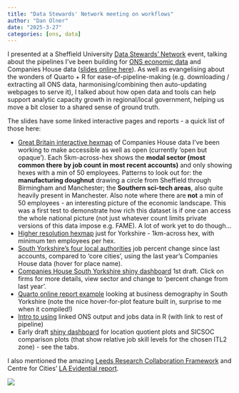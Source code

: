 ```yaml
---
title: "Data Stewards' Network meeting on workflows"
author: "Dan Olner"
date: "2025-3-27"
categories: [ons, data]
---
```


I presented at a Sheffield University [Data Stewards' Network](https://www.sheffield.ac.uk/library/research-data-management/data-steward-network) event, talking about the pipelines I've been building for [ONS economic data](https://danolner.github.io/RegionalEconomicTools/) and Companies House data ([slides online here](https://docs.google.com/presentation/d/1-54H28E3b9yLJNDSRFPQPYUtxuYVsZ3GAun1-AYVwf0/edit?usp=sharing)). As well as evangelising about the wonders of Quarto + R for ease-of-pipeline-making (e.g. downloading / extracting all ONS data, harmonising/combining then auto-updating webpages to serve it), I talked about how open data and tools can help support analytic capacity growth in regional/local government, helping us move a bit closer to a shared sense of ground truth.

The slides have some linked interactive pages and reports - a quick list of those here:

* [Great Britain interactive hexmap](https://danolner.github.io/companieshouseopen/maps/companieshouse_modal_SICsection_byemployeecount_minfiftyplus_hex5000.html) of Companies House data I've been working to make accessible as well as open (currently 'open but opaque'). Each 5km-across-hex shows the **modal sector (most common there by job count in most recent accounts)** and only showing hexes with a min of 50 employees. Patterns to look out for: the **manufacturing doughnut** drawing a circle from Sheffield through Birmingham and Manchester; the **Southern sci-tech areas**, also quite heavily present in Manchester. Also note where there are **not** a min of 50 employees - an interesting picture of the economic landscape. This was a first test to demonstrate how rich this dataset is if one can access the whole national picture (not just whatever count limits private versions of this data impose e.g. FAME). A lot of work yet to do though...
* [Higher resolution hexmap](https://danolner.github.io/companieshouseopen/maps/companieshouse_yorkshire_modal_SICsection_byemployeecount_mintenplus_hex1000m.html) just for Yorkshire - 1km-across hex, with minimum ten employees per hex.
* [South Yorkshire's four local authorities](https://danolner.github.io/companieshouseopen/plots/employment_percentchange_fromlastaccounts_SICsections_v_corecities_SBDRoverlaid.html) job percent change since last accounts, compared to 'core cities', using the last year's Companies House data (hover for place name).
* [Companies House South Yorkshire shiny dashboard](https://www.google.com/url?q=https://danolner.shinyapps.io/SY_companieshouse/&sa=D&source=editors&ust=1743085593492834&usg=AOvVaw2kAqN89zhAKNQKXzQIrCvH) 1st draft. Click on firms for more details, view sector and change to 'percent change from last year'.
* [Quarto online report example](https://danolner.github.io/FirmAnalysis/ONS_business_demography.html) looking at business demography in South Yorkshire (note the nice hover-for-plot feature built in, surprise to me when it compiled!)
* [Intro to using](https://danolner.github.io/RegionalEconomicTools/intro_gvajobsdata_in_R.html) linked ONS output and jobs data in R (with link to rest of pipeline)
* Early draft [shiny dashboard](https://danolner.shinyapps.io/EconDataDashboard/) for location quotient plots and SICSOC comparison plots (that show relative job skill levels for the chosen ITL2 zone) - see the tabs.

I also mentioned the amazing [Leeds Research Collaboration Framework](https://lssi.leeds.ac.uk/news/leeds-city-council-and-university-of-leeds-research-framework/) and Centre for Cities' [LA Evidential report](https://www.centreforcities.org/publication/la-evidential/).

![](doughnut_hex.png)